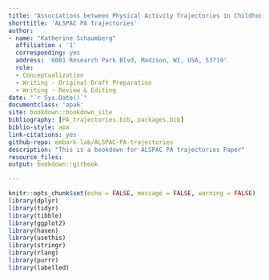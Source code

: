 ```yaml
--- 
title: "Associations between Physical Activity Trajectories in Childhood and Driven Exercise in Adolescence in the ALSPAC Cohort"
shorttitle: 'ALSPAC PA Trajectories'
author: 
- name: "Katherine Schaumberg"
  affiliation : '1'
  corresponding: yes
  address: '6001 Research Park Blvd, Madison, WI, USA, 53719'
  role: 
  - Conceptualization
  - Writing - Original Draft Preparation 
  - Writing - Review & Editing
date: "`r Sys.Date()`"
documentclass: 'apa6'
site: bookdown::bookdown_site
bibliography: [PA_trajectories.bib, packages.bib]
biblio-style: apa
link-citations: yes
github-repo: embark-lab/ALSPAC-PA-trajectories
description: "This is a bookdown for ALSPAC PA trajectories Paper"
resource_files: 
output: bookdown::gitbook

---
```


```r
knitr::opts_chunk$set(echo = FALSE, message = FALSE, warning = FALSE)
library(dplyr)
library(tidyr)
library(tibble)
library(ggplot2)
library(haven)
library(usethis)
library(stringr)
library(rlang)
library(purrr)
library(labelled)
```
